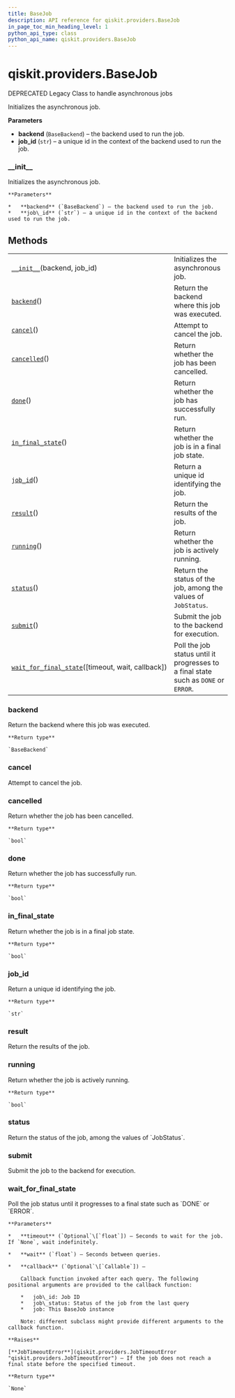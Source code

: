 ```yaml
---
title: BaseJob
description: API reference for qiskit.providers.BaseJob
in_page_toc_min_heading_level: 1
python_api_type: class
python_api_name: qiskit.providers.BaseJob
---
```


# qiskit.providers.BaseJob

<Class id="qiskit.providers.BaseJob" isDedicatedPage={true} github="https://github.com/qiskit/qiskit/tree/stable/0.18/qiskit/providers/basejob.py" signature="BaseJob(backend, job_id)" modifiers="class">
  DEPRECATED Legacy Class to handle asynchronous jobs

  Initializes the asynchronous job.

  **Parameters**

  *   **backend** (`BaseBackend`) – the backend used to run the job.
  *   **job\_id** (`str`) – a unique id in the context of the backend used to run the job.

  ### \_\_init\_\_

  <Function id="qiskit.providers.BaseJob.__init__" signature="__init__(backend, job_id)">
    Initializes the asynchronous job.

    **Parameters**

    *   **backend** (`BaseBackend`) – the backend used to run the job.
    *   **job\_id** (`str`) – a unique id in the context of the backend used to run the job.
  </Function>

  ## Methods

  |                                                                                                                                                      |                                                                                     |
  | ---------------------------------------------------------------------------------------------------------------------------------------------------- | ----------------------------------------------------------------------------------- |
  | [`__init__`](#qiskit.providers.BaseJob.__init__ "qiskit.providers.BaseJob.__init__")(backend, job\_id)                                               | Initializes the asynchronous job.                                                   |
  | [`backend`](#qiskit.providers.BaseJob.backend "qiskit.providers.BaseJob.backend")()                                                                  | Return the backend where this job was executed.                                     |
  | [`cancel`](#qiskit.providers.BaseJob.cancel "qiskit.providers.BaseJob.cancel")()                                                                     | Attempt to cancel the job.                                                          |
  | [`cancelled`](#qiskit.providers.BaseJob.cancelled "qiskit.providers.BaseJob.cancelled")()                                                            | Return whether the job has been cancelled.                                          |
  | [`done`](#qiskit.providers.BaseJob.done "qiskit.providers.BaseJob.done")()                                                                           | Return whether the job has successfully run.                                        |
  | [`in_final_state`](#qiskit.providers.BaseJob.in_final_state "qiskit.providers.BaseJob.in_final_state")()                                             | Return whether the job is in a final job state.                                     |
  | [`job_id`](#qiskit.providers.BaseJob.job_id "qiskit.providers.BaseJob.job_id")()                                                                     | Return a unique id identifying the job.                                             |
  | [`result`](#qiskit.providers.BaseJob.result "qiskit.providers.BaseJob.result")()                                                                     | Return the results of the job.                                                      |
  | [`running`](#qiskit.providers.BaseJob.running "qiskit.providers.BaseJob.running")()                                                                  | Return whether the job is actively running.                                         |
  | [`status`](#qiskit.providers.BaseJob.status "qiskit.providers.BaseJob.status")()                                                                     | Return the status of the job, among the values of `JobStatus`.                      |
  | [`submit`](#qiskit.providers.BaseJob.submit "qiskit.providers.BaseJob.submit")()                                                                     | Submit the job to the backend for execution.                                        |
  | [`wait_for_final_state`](#qiskit.providers.BaseJob.wait_for_final_state "qiskit.providers.BaseJob.wait_for_final_state")(\[timeout, wait, callback]) | Poll the job status until it progresses to a final state such as `DONE` or `ERROR`. |

  ### backend

  <Function id="qiskit.providers.BaseJob.backend" signature="backend()">
    Return the backend where this job was executed.

    **Return type**

    `BaseBackend`
  </Function>

  ### cancel

  <Function id="qiskit.providers.BaseJob.cancel" signature="cancel()" modifiers="abstract">
    Attempt to cancel the job.
  </Function>

  ### cancelled

  <Function id="qiskit.providers.BaseJob.cancelled" signature="cancelled()">
    Return whether the job has been cancelled.

    **Return type**

    `bool`
  </Function>

  ### done

  <Function id="qiskit.providers.BaseJob.done" signature="done()">
    Return whether the job has successfully run.

    **Return type**

    `bool`
  </Function>

  ### in\_final\_state

  <Function id="qiskit.providers.BaseJob.in_final_state" signature="in_final_state()">
    Return whether the job is in a final job state.

    **Return type**

    `bool`
  </Function>

  ### job\_id

  <Function id="qiskit.providers.BaseJob.job_id" signature="job_id()">
    Return a unique id identifying the job.

    **Return type**

    `str`
  </Function>

  ### result

  <Function id="qiskit.providers.BaseJob.result" signature="result()" modifiers="abstract">
    Return the results of the job.
  </Function>

  ### running

  <Function id="qiskit.providers.BaseJob.running" signature="running()">
    Return whether the job is actively running.

    **Return type**

    `bool`
  </Function>

  ### status

  <Function id="qiskit.providers.BaseJob.status" signature="status()" modifiers="abstract">
    Return the status of the job, among the values of `JobStatus`.
  </Function>

  ### submit

  <Function id="qiskit.providers.BaseJob.submit" signature="submit()" modifiers="abstract">
    Submit the job to the backend for execution.
  </Function>

  ### wait\_for\_final\_state

  <Function id="qiskit.providers.BaseJob.wait_for_final_state" signature="wait_for_final_state(timeout=None, wait=5, callback=None)">
    Poll the job status until it progresses to a final state such as `DONE` or `ERROR`.

    **Parameters**

    *   **timeout** (`Optional`\[`float`]) – Seconds to wait for the job. If `None`, wait indefinitely.

    *   **wait** (`float`) – Seconds between queries.

    *   **callback** (`Optional`\[`Callable`]) –

        Callback function invoked after each query. The following positional arguments are provided to the callback function:

        *   job\_id: Job ID
        *   job\_status: Status of the job from the last query
        *   job: This BaseJob instance

        Note: different subclass might provide different arguments to the callback function.

    **Raises**

    [**JobTimeoutError**](qiskit.providers.JobTimeoutError "qiskit.providers.JobTimeoutError") – If the job does not reach a final state before the specified timeout.

    **Return type**

    `None`
  </Function>
</Class>

